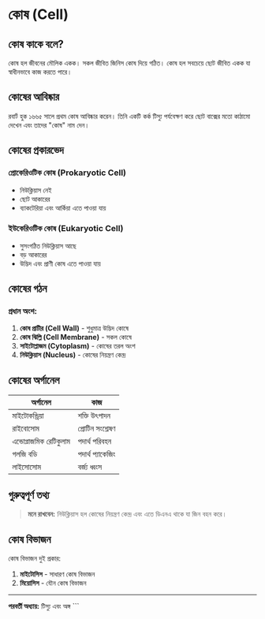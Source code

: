 # কোষ (Cell)

## কোষ কাকে বলে?

কোষ হল জীবনের মৌলিক একক। সকল জীবিত জিনিস কোষ দিয়ে গঠিত। কোষ হল সবচেয়ে ছোট জীবিত একক যা স্বাধীনভাবে কাজ করতে পারে।

## কোষের আবিষ্কার

রবার্ট হুক ১৬৬৫ সালে প্রথম কোষ আবিষ্কার করেন। তিনি একটি কর্ক টিস্যু পর্যবেক্ষণ করে ছোট বাক্সের মতো কাঠামো দেখেন এবং তাদের "কোষ" নাম দেন।

## কোষের প্রকারভেদ

### প্রোকেরিওটিক কোষ (Prokaryotic Cell)
- নিউক্লিয়াস নেই
- ছোট আকারের
- ব্যাকটেরিয়া এবং আর্কিয়া এতে পাওয়া যায়

### ইউকেরিওটিক কোষ (Eukaryotic Cell)
- সুসংগঠিত নিউক্লিয়াস আছে
- বড় আকারের
- উদ্ভিদ এবং প্রাণী কোষ এতে পাওয়া যায়

## কোষের গঠন

### প্রধান অংশ:

1. **কোষ প্রাচীর (Cell Wall)** - শুধুমাত্র উদ্ভিদ কোষে
2. **কোষ ঝিল্লি (Cell Membrane)** - সকল কোষে
3. **সাইটোপ্লাজম (Cytoplasm)** - কোষের তরল অংশ
4. **নিউক্লিয়াস (Nucleus)** - কোষের নিয়ন্ত্রণ কেন্দ্র

## কোষের অর্গানেল

| অর্গানেল | কাজ |
|---------|------|
| মাইটোকন্ড্রিয়া | শক্তি উৎপাদন |
| রাইবোসোম | প্রোটিন সংশ্লেষণ |
| এন্ডোপ্লাজমিক রেটিকুলাম | পদার্থ পরিবহন |
| গলজি বডি | পদার্থ প্যাকেজিং |
| লাইসোসোম | বর্জ্য ধ্বংস |

## গুরুত্বপূর্ণ তথ্য

> **মনে রাখবেন:** নিউক্লিয়াস হল কোষের নিয়ন্ত্রণ কেন্দ্র এবং এতে ডিএনএ থাকে যা জিন বহন করে।

## কোষ বিভাজন

কোষ বিভাজন দুই প্রকার:

1. **মাইটোসিস** - সাধারণ কোষ বিভাজন
2. **মিয়োসিস** - যৌন কোষ বিভাজন

---

**পরবর্তী অধ্যায়:** টিস্যু এবং অঙ্গ
\`\`\`

